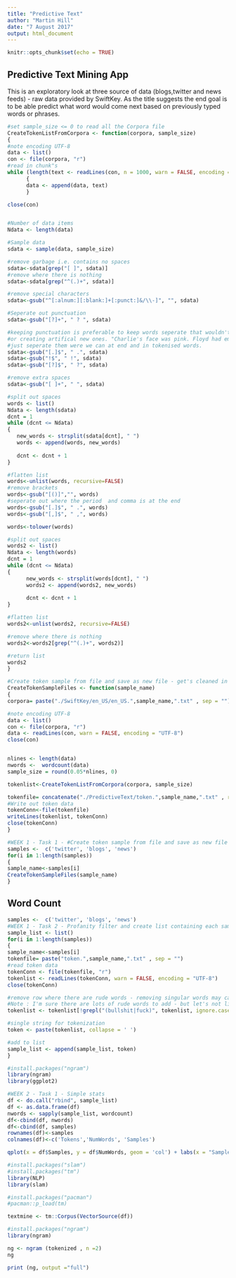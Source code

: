 ```yaml
---
title: "Predictive Text"
author: "Martin Hill"
date: "7 August 2017"
output: html_document
---
```


```r
knitr::opts_chunk$set(echo = TRUE)
```

## Predictive Text Mining App 

This is an exploratory look at three source of data (blogs,twitter and news feeds) - raw data provided by SwiftKey. As the title suggests the end goal is to be able predict what word would come next based on previously typed words or phrases.

```r
#set sample_size <= 0 to read all the Corpora file
CreateTokenListFromCorpora <- function(corpora, sample_size) 
{
#note encoding UTF-8 
data <- list()
con <- file(corpora, "r")
#read in chunk"s
while (length(text <- readLines(con, n = 1000, warn = FALSE, encoding = "UTF-8")) > 0) 
      {
      data <- append(data, text)
      } 

close(con)


#Number of data items
Ndata <- length(data)

#Sample data
sdata <- sample(data, sample_size)

#remove garbage i.e. contains no spaces 
sdata<-sdata[grep("[ ]", sdata)]
#remove where there is nothing
sdata<-sdata[grep("^(.)+", sdata)]

#remove special characters
sdata<-gsub("^[:alnum:][:blank:]+[:punct:]&/\\-]", "", sdata)

#Seperate out punctuation
sdata<-gsub("[?]+", " ? ", sdata)

#keeping punctuation is preferable to keep words seperate that wouldn't make sense together 
#or creating artifical new ones. "Charlie's face was pink. Floyd had embarassed him." = Pink Floyd
#just seperate them were we can at end and in tokenised words.
sdata<-gsub("[.]$", " .", sdata)
sdata<-gsub("!$", " !", sdata)
sdata<-gsub("[?]$", " ?", sdata)

#remove extra spaces
sdata<-gsub("[ ]+", " ", sdata)

#split out spaces
words <- list()
Ndata <- length(sdata)
dcnt = 1
while (dcnt <= Ndata) 
{
   new_words <- strsplit(sdata[dcnt], " ")
   words <- append(words, new_words)
      
   dcnt <- dcnt + 1
}

#flatten list
words<-unlist(words, recursive=FALSE)
#remove brackets
words<-gsub("[()]","", words)
#seperate out where the period  and comma is at the end
words<-gsub("[.]$", " .", words)
words<-gsub("[,]$", " ,", words)

words<-tolower(words)

#split out spaces
words2 <- list()
Ndata <- length(words)
dcnt = 1
while (dcnt <= Ndata) 
{
      new_words <- strsplit(words[dcnt], " ")
      words2 <- append(words2, new_words)
      
      dcnt <- dcnt + 1
}

#flatten list
words2<-unlist(words2, recursive=FALSE)

#remove where there is nothing
words2<-words2[grep("^(.)+", words2)]

#return list
words2
}

#Create token sample from file and save as new file - get's cleaned in the process
CreateTokenSampleFiles <- function(sample_name) 
{
corpora= paste("./SwiftKey/en_US/en_US.",sample_name,".txt" , sep = "")

#note encoding UTF-8 
data <- list()
con <- file(corpora, "r")
data <- readLines(con, warn = FALSE, encoding = "UTF-8")
close(con)


nlines <- length(data)
nwords <-  wordcount(data)
sample_size = round(0.05*nlines, 0)

tokenlist<-CreateTokenListFromCorpora(corpora, sample_size)

tokenfile= concatenate("./PredictiveText/token.",sample_name,".txt" , rm.space = TRUE)
#Write out token data
tokenConn<-file(tokenfile)
writeLines(tokenlist, tokenConn)
close(tokenConn)
}

#WEEK 1 - Task 1 - #Create token sample from file and save as new file - get's cleaned in the process
samples <-  c('twitter', 'blogs', 'news')
for(i in 1:length(samples))
{
sample_name<-samples[i]
CreateTokenSampleFiles(sample_name)
}
```


## Word Count

```r
samples <-  c('twitter', 'blogs', 'news')
#WEEK 1 - Task 2 - Profanity filter and create list containing each sample
sample_list <- list()
for(i in 1:length(samples))
{
sample_name<-samples[i]
tokenfile= paste("token.",sample_name,".txt" , sep = "")
#read token data
tokenConn <- file(tokenfile, "r")
tokenlist <- readLines(tokenConn, warn = FALSE, encoding = "UTF-8")
close(tokenConn)

#remove row where there are rude words - removing singular words may cause false associations
#Note : I'm sure there are lots of rude words to add - but let's not list them all yet - just as they are discovered
tokenlist <- tokenlist[!grepl("(bullshit|fuck)", tokenlist, ignore.case = TRUE)]

#single string for tokenization
token <- paste(tokenlist, collapse = ' ')

#add to list
sample_list <- append(sample_list, token)
}

#install.packages("ngram")
library(ngram)
library(ggplot2)

#WEEK 2 - Task 1 - Simple stats
df <- do.call("rbind", sample_list)
df <- as.data.frame(df)
nwords <- sapply(sample_list, wordcount)
df<-cbind(df, nwords)
df<-cbind(df, samples)
rownames(df)<-samples
colnames(df)<-c('Tokens','NumWords', 'Samples')

qplot(x = df$Samples, y = df$NumWords, geom = 'col') + labs(x = "Samples", y = 'Number of Words')

```


```r
#install.packages("slam")
#install.packages("tm")
library(NLP)
library(slam)

#install.packages("pacman")
#pacman::p_load(tm)

textmine <- tm::Corpus(VectorSource(df))

#install.packages("ngram")
library(ngram)

ng <- ngram (tokenized , n =2)
ng

print (ng, output ="full")

```